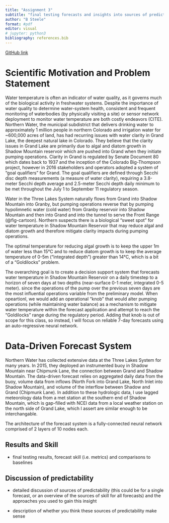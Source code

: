 ```yaml
---
title: "Assignment 3"
subtitle: "final testing forecasts and insights into sources of predictability/skill"
author: "B Steele"
format: #pdf
editor: visual
# jupyter: python3
bibliography: references.bib
---
```


[GitHub link](https://github.com/steeleb/ATS-Data-Driven-Forecasting)

# Scientific Motivation and Problem Statement

Water temperature is often an indicator of water quality, as it governs much of the biological activity in freshwater systems. Despite the importance of water quality to determine water-system health, consistent and frequent monitoring of waterbodies (by physically visiting a site) or sensor network deployment to monitor water temperature are both costly endeavors (CITE). Northern Water, the municipal subdistrict that delivers drinking water to approximately 1 million people in northern Colorado and irrigation water for \~600,000 acres of land, has had recurring issues with water clarity in Grand Lake, the deepest natural lake in Colorado. They believe that the clarity issues in Grand Lake are primarily due to algal and diatom growth in Shadow Mountain reservoir which are pushed into Grand when they initiate pumping operations. Clarity in Grand is regulated by Senate Document 80 which dates back to 1937 and the inception of the Colorado Big-Thompson project, however in 2016 stakeholders and operators adopted a system of "goal qualifiers" for Grand. The goal qualifiers are defined through Secchi disc depth measurements (a measure of water clarity), requiring a 3.8-meter Secchi depth average and 2.5-meter Secchi depth daily minimum to be met throughout the July 1 to September 11 regulatory season.  

Water in the Three Lakes System naturally flows from Grand into Shadow Mountain into Granby, but pumping operations reverse that by pumping hypolimnetic water (cold water) from Granby reservoir into Shadow Mountain and then into Grand and into the tunnel to serve the Front Range (@fig-cartoon). Northern suspects there is a biological "sweet spot" for water temperature in Shadow Mountain Reservoir that may reduce algal and diatom growth and therefore mitigate clarity impacts during pumping operations.

The optimal temperature for reducing algal growth is to keep the upper 1m of water less than 15°C and to reduce diatom growth is to keep the average temperature of 0-5m ("integrated depth") greater than 14°C, which is a bit of a "Goldilocks" problem.

The overarching goal is to create a decision support system that forecasts water temperature in Shadow Mountain Reservoir on a daily timestep to a horizon of seven days at two depths (near-surface 0-1 meter, integrated 0-5 meter). since the operations of the pump over the previous seven days are the most influential operations variable from the preliminary model. When opeartionl, we would add an operational "knob" that would alter pumping operations (while maintaining water balance) as a mechanism to mitigate water temperature within the forecast application and attempt to reach the "Goldilocks" range during the regulatory period. Adding that knob is out of scope for this class, so instead, I will focus on reliable 7-day forecasts using an auto-regressive neural network.

# Data-Driven Forecast System

Northern Water has collected extensive data at the Three Lakes System for many years. In 2015, they deployed an instrumented buoy in Shadow Mountain near Chipmunk Lane, the connection between Grand and Shadow Mountain. The data-driven forecast relies on aggregated daily data from the buoy, volume data from inflows (North Fork into Grand Lake, North Inlet into Shadow Mountain), and volume of the interflow between Shadow and Grand (Chipmunk Lane). In addition to these hydrologic data, I use lagged meteorology data from a met station at the southern end of Shadow Mountain, which is gap-filled with NCEI data from a local weather station on the north side of Grand Lake, which I assert are similar enough to be interchangable.

The architecture of the forecast system is a fully-connected neural network comprised of 2 layers of 10 nodes each.

## Results and Skill

-   final testing results, forecast skill (i.e. metrics) and comparisons to baselines

## Discussion of predictability

-   detailed discussion of sources of predictability (this could be for a single forecast, or an overview of the sources of skill for all forecasts) and the approaches you used to gain this insight

-   description of whether you think these sources of predictability make sense
